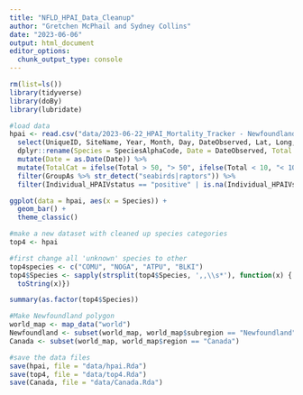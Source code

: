 ```yaml
---
title: "NFLD_HPAI_Data_Cleanup"
author: "Gretchen McPhail and Sydney Collins"
date: "2023-06-06"
output: html_document
editor_options: 
  chunk_output_type: console
---
```


```r
rm(list=ls())
library(tidyverse)
library(doBy)
library(lubridate)
```

```r
#load data
hpai <- read.csv("data/2023-06-22_HPAI_Mortality_Tracker - Newfoundland.csv", na = "NA") %>%
  select(UniqueID, SiteName, Year, Month, Day, DateObserved, Lat, Long, SpeciesAlphaCode, GroupAs, Individual_HPAIVstatus, AgeClass, LandWater, Colony_Y_N,  IFcolony_complete_partial_survey, TotalObserved) %>%
  dplyr::rename(Species = SpeciesAlphaCode, Date = DateObserved, Total = TotalObserved) %>%
  mutate(Date = as.Date(Date)) %>%
  mutate(TotalCat = ifelse(Total > 50, "> 50", ifelse(Total < 10, "< 10", "10 to 50"))) %>%
  filter(GroupAs %>% str_detect("seabirds|raptors")) %>%
  filter(Individual_HPAIVstatus == "positive" | is.na(Individual_HPAIVstatus))

ggplot(data = hpai, aes(x = Species)) +
  geom_bar() +
  theme_classic()

#make a new dataset with cleaned up species categories
top4 <- hpai

#first change all 'unknown' species to other
top4species <- c("COMU", "NOGA", "ATPU", "BLKI")
top4$Species <- sapply(strsplit(top4$Species, ',,\\s*'), function(x) {  x[!x %in% top4species ] <- 'Other'
  toString(x)})

summary(as.factor(top4$Species))

#Make Newfoundland polygon
world_map <- map_data("world")
Newfoundland <- subset(world_map, world_map$subregion == "Newfoundland")
Canada <- subset(world_map, world_map$region == "Canada")

#save the data files
save(hpai, file = "data/hpai.Rda")
save(top4, file = "data/top4.Rda")
save(Canada, file = "data/Canada.Rda")
```